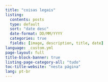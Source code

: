 ```yaml
---
title: "coisas legais"
listing:
  contents: posts
  type: default
  sort: "date desc"
  date-format: DD/MM/YYYY
  categories: true
  fields: [image, description, title, date]
language: _custom.yml
page-layout: full
title-block-banner: true
listing-page-category-all: "tudo"
toc-title-website: "nesta página"
lang: pt-br
---
```

